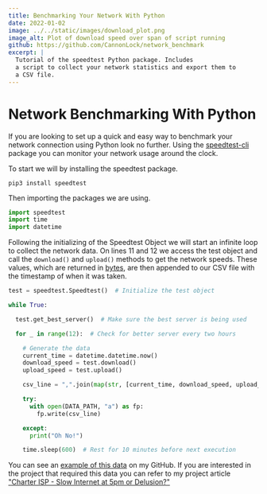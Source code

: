 ```yaml
---
title: Benchmarking Your Network With Python
date: 2022-01-02
image: ../../static/images/download_plot.png
image_alt: Plot of download speed over span of script running
github: https://github.com/CannonLock/network_benchmark
excerpt: |
  Tutorial of the speedtest Python package. Includes
  a script to collect your network statistics and export them to
  a CSV file.
---
```


# Network Benchmarking With Python

If you are looking to set up a quick and easy way to benchmark your network
connection using Python look no further. Using the [speedtest-cli](https://pypi.org/project/speedtest-cli/)
package you can monitor your network usage around the clock.

To start we will by installing the speedtest package.

```shell
pip3 install speedtest
```

Then importing the packages we are using.

```python
import speedtest
import time
import datetime
```

Following the initializing of the Speedtest Object we will start an infinite
loop to collect the network data. On lines 11 and 12 we access the test
object and call the ```download()``` and ```upload()``` methods to get the
network speeds. These values, which are returned in
[bytes](http://www.wu.ece.ufl.edu/links/dataRate/DataMeasurementChart.html),
are then appended to our CSV file with the timestamp of when it was taken.

```python
test = speedtest.Speedtest()  # Initialize the test object

while True:

  test.get_best_server()  # Make sure the best server is being used

  for _ in range(12):  # Check for better server every two hours

    # Generate the data
    current_time = datetime.datetime.now()
    download_speed = test.download()
    upload_speed = test.upload()

    csv_line = ",".join(map(str, [current_time, download_speed, upload_speed])) + "\n"

    try:
      with open(DATA_PATH, "a") as fp:
        fp.write(csv_line)

    except:
      print("Oh No!")

    time.sleep(600)  # Rest for 10 minutes before next execution
```

You can see an
[example of this data](https://raw.githubusercontent.com/CannonLock/data/master/benchmark.csv)
on my GitHub. If you are interested in the project that
required this data you can refer to my project article ["Charter ISP - Slow
Internet at 5pm or Delusion?"](/projects/Charter_Network_Benchmark)
